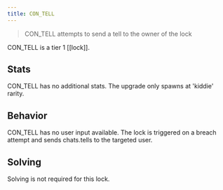 ```yaml
---
title: CON_TELL
---
```


> CON_TELL attempts to send a tell to the owner of the lock

CON_TELL is a tier 1 [[lock]].

## Stats

CON_TELL has no additional stats. The upgrade only spawns at 'kiddie' rarity.

## Behavior

CON_TELL has no user input available. The lock is triggered on a breach attempt and sends chats.tells to the targeted user.

## Solving

Solving is not required for this lock.
